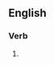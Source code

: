 ==English==

===Verb===
{{head|en|present participle}}

# {{present participle of|debouche|lang=en|nocat=1}}